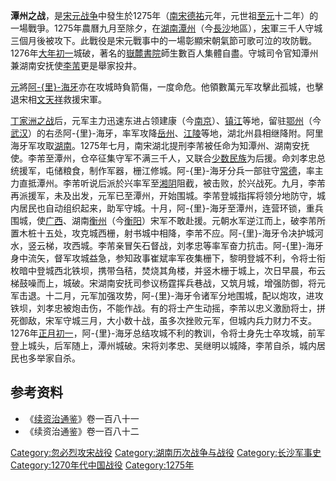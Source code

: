 '''潭州之战'''，是[[宋元战争|宋元战争]]中發生於1275年（[[南宋|南宋]][[德祐|德祐]]元年，元世祖[[至元_(元世祖)|至元]]十二年）的一場戰爭。1275年農曆九月至除夕，在[[湖南|湖南]][[潭州_(隋朝)|潭州]]（今[[長沙|長沙]]地區），[[宋朝|宋]]軍三千人守城三個月後被攻下。此戰役是宋元戰事中的一場彰顯宋朝氣節可歌可泣的攻防戰。1276年[[大年初一|大年初一]]城破，著名的[[嶽麓書院|嶽麓書院]]師生數百人集體自盡。守城司令官知潭州兼湖南安抚使[[李芾|李芾]]更是舉家投井。

[[元朝|元]]將[[阿里海牙|阿-{里}-海牙]]亦在攻城時負箭傷，一度命危。他領數萬元军攻擊此孤城，也擊退宋相[[文天祥|文天祥]]救援宋軍。

[[丁家洲之战|丁家洲之战]]后，元军主力迅速东进占领建康（今[[南京|南京]]）、[[镇江|镇江]]等地，留驻[[鄂州|鄂州]]（今[[武汉|武汉]]）的右丞阿-{里}-海牙，率军攻降[[岳州|岳州]]、[[江陵|江陵]]等地，湖北州县相继降附。阿里海牙军攻取[[湖南|湖南]]。1275年七月，南宋湖北提刑李芾被任命为知潭州、湖南安抚使。李芾至潭州，仓卒征集守军不满三千人，又联合[[少数民族|少数民族]]为后援。命刘孝忠总统援军，屯储粮食，制作军器，栅江修城。阿-{里}-海牙分兵一部驻守[[常德|常德]]，率主力直抵潭州。李芾听说后派於兴率军至[[湘阴|湘阴]]阻截，被击败，於兴战死。九月，李芾再派援军，未及出发，元军已至潭州，开始围城。李芾登城指挥将领分地防守，城内居民也自动组织起来，助军守城。十月，阿-{里}-海牙至潭州，连营环锁，重兵围城，使[[广西|广西]]、湖南[[衡州|衡州]]（今[[衡阳|衡阳]]）宋军不敢赴援。元朝水军逆江而上，破李芾所置木桩十五处，攻克城西栅，射书城中相降，李芾不应。阿-{里}-海牙令决护城河水，竖云梯，攻西城。李芾亲冒矢石督战，刘孝忠等率军奋力抗击。阿-{里}-海牙身中流矢，督军攻城益急，参知政事崔斌率军夜集栅下，黎明登城不利，令将士衔枚暗中登城西北铁坝，携带刍秸，焚烧其角楼，并竖木栅于城上，次日早晨，布云梯鼓噪而上，城破。宋湖南安抚司参议杨霆挥兵巷战，又筑月城，增强防御，将元军击退。十二月，元军加强攻势，阿-{里}-海牙令诸军分地围城，配以炮攻，进攻铁坝，刘孝忠被炮击伤，不能作战。有的将士产生动摇，李芾以忠义激励将士，拼死御敌，宋军守城三月，大小数十战，虽多次挫败元军，但城内兵力财力不支。1276年[[正月初一|正月初一]]，阿-{里}-海牙总结攻城不利的教训，令将士身先士卒攻城，前军登上城头，后军随上，潭州城破。宋将刘孝忠、吴继明以城降，李芾自杀，城内居民也多举家自杀。

==参考资料==
*《[[续资治通鉴|续资治通鉴]]》卷一百八十一
*《续资治通鉴》卷一百八十二
{{DEFAULTSORT:T}}

[[Category:忽必烈攻宋战役|Category:忽必烈攻宋战役]]
[[Category:湖南历次战争与战役|Category:湖南历次战争与战役]]
[[Category:长沙军事史|Category:长沙军事史]]
[[Category:1270年代中国战役|Category:1270年代中国战役]]
[[Category:1275年|Category:1275年]]
